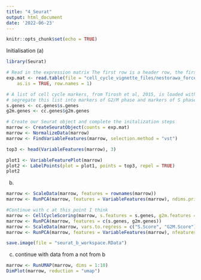 ```yaml
---
title: "4_Seurat"
output: html_document
date: '2022-06-23'
---
```


```r
knitr::opts_chunk$set(echo = TRUE)
```

Initialisation (a)
```r
library(Seurat)

# Read in the expression matrix The first row is a header row, the first column is rownames
exp.mat <- read.table(file = "cell_cycle_vignette_files/nestorawa_forcellcycle_expressionMatrix.txt", header = TRUE,
    as.is = TRUE, row.names = 1)

# A list of cell cycle markers, from Tirosh et al, 2015, is loaded with Seurat.  We can
# segregate this list into markers of G2/M phase and markers of S phase
s.genes <- cc.genes$s.genes
g2m.genes <- cc.genes$g2m.genes

# Create our Seurat object and complete the initalization steps
marrow <- CreateSeuratObject(counts = exp.mat)
marrow <- NormalizeData(marrow)
marrow <- FindVariableFeatures(marrow, selection.method = "vst")

top3 <- head(VariableFeatures(marrow), 3)

plot1 <- VariableFeaturePlot(marrow)
plot2 <- LabelPoints(plot = plot1, points = top3, repel = TRUE)
plot2

```

(b)
```r
marrow <- ScaleData(marrow, features = rownames(marrow))
marrow <- RunPCA(marrow, features = VariableFeatures(marrow), ndims.print = 6:10, nfeatures.print = 10)

#Continue with c at this point I think
marrow <- CellCycleScoring(marrow, s.features = s.genes, g2m.features = g2m.genes, set.ident = TRUE)
marrow <- RunPCA(marrow, features = c(s.genes, g2m.genes))
marrow <- ScaleData(marrow, vars.to.regress = c("S.Score", "G2M.Score"), features = rownames(marrow))
marrow <- RunPCA(marrow, features = VariableFeatures(marrow), nfeatures.print = 10)

save.image(file = "seurat_b_workspace.RData") 

```

(c) continue with data from a not from b
```r
marrow <- RunUMAP(marrow, dims = 1:10)
DimPlot(marrow, reduction = "umap")
```